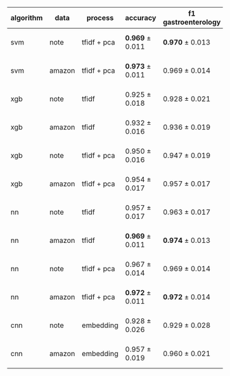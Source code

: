 <style type="text/css">
.main-container {
  max-width: 100%;
  margin-left: auto;
  margin-right: auto;
}
</style>

| algorithm | data    | process     | accuracy              |f1 gastroenterology    | f1 neurology          | f1 urology            |
| --        | --      | ---         | ---                   | ---                   | ---                   | --                    |
| svm       | note    | tfidf + pca | **0.969** $\pm$ 0.011 | **0.970** $\pm$ 0.013 | 0.972 $\pm$ 0.013     | **0.965** $\pm$ 0.018 |
| svm       | amazon  | tfidf + pca | **0.973** $\pm$ 0.011 | 0.969 $\pm$ 0.014     | **0.976** $\pm$ 0.012 | **0.975** $\pm$ 0.015 |
| xgb       | note    | tfidf       | 0.925 $\pm$ 0.018     | 0.928 $\pm$ 0.021     | 0.933 $\pm$ 0.018     | 0.907 $\pm$ 0.031     |
| xgb       | amazon  | tfidf       | 0.932 $\pm$ 0.016     | 0.936 $\pm$ 0.019     | 0.940 $\pm$ 0.019     | 0.914 $\pm$ 0.026     |
| xgb       | note    | tfidf + pca | 0.950 $\pm$ 0.016     | 0.947 $\pm$ 0.019     | 0.960 $\pm$ 0.016     | 0.939 $\pm$ 0.025     |
| xgb       | amazon  | tfidf + pca | 0.954 $\pm$ 0.017     | 0.957 $\pm$ 0.017     | 0.963 $\pm$ 0.013     | 0.937 $\pm$ 0.028     |
| nn        | note    | tfidf       | 0.957 $\pm$ 0.017     | 0.963 $\pm$ 0.017     | 0.967 $\pm$ 0.017     | 0.936 $\pm$ 0.027     |
| nn        | amazon  | tfidf       | **0.969** $\pm$ 0.011 | **0.974** $\pm$ 0.013 | **0.979** $\pm$ 0.012 | 0.946 $\pm$ 0.020     |
| nn        | note    | tfidf + pca | 0.967 $\pm$ 0.014     | 0.969 $\pm$ 0.014     | 0.972 $\pm$ 0.016     | 0.958 $\pm$ 0.022     |
| nn        | amazon  | tfidf + pca | **0.972** $\pm$ 0.011 | **0.972** $\pm$ 0.014 | **0.977** $\pm$ 0.011 | **0.968** $\pm$ 0.019 |
| cnn       | note    | embedding   | 0.928 $\pm$ 0.026     | 0.929 $\pm$ 0.028     | 0.946 $\pm$ 0.025     | 0.904 $\pm$ 0.045     |
| cnn       | amazon  | embedding   | 0.957 $\pm$ 0.019     | 0.960 $\pm$ 0.021     | 0.964 $\pm$ 0.019     | 0.942 $\pm$ 0.031     |